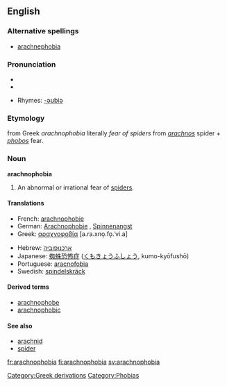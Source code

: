 ==English==

===Alternative spellings===
* [[arachnephobia]]

===Pronunciation===
*{{enPR|a-rach*no-pho*bi-a}}
*{{IPA|/æˌɻæknəˈfəʊbɪə/}}
{{rfap}}
*Rhymes: [[Rhymes:English:-əʊbiə|-əʊbiə]]

===Etymology===
{{L.}} from Greek ''arachnophobia'' literally ''fear of spiders'' from ''[[arachnos]]'' spider + ''[[phobos]]'' fear.

===Noun===
{{wikipedia}}
'''arachnophobia'''

# An abnormal or irrational fear of [[spider]]s.

====Translations====
{{top}}
*French: [[arachnophobie]]
*German: [[Arachnophobie]] {{f}}, [[Spinnenangst]] {{f}}
*Greek: [[αραχνοφοβία]] [a.ra.xno̞.fo̞.ˈvi.a] {{f}}
{{mid}}
*Hebrew: [[:he:ארכנופוביה|ארכנופוביה]]
*Japanese: [[蜘蛛恐怖症]] ([[くもきょうふしょう]], kumo-kyōfushō)
*Portuguese: [[aracnofobia]] {{f}}
*Swedish: [[spindelskräck]]
{{bottom}}

====Derived terms====
* [[arachnophobe]]
* [[arachnophobic]]

====See also====
*[[arachnid]]
*[[spider]]

[[Category:Greek derivations]]
[[Category:Phobias]]

[[fr:arachnophobia]]
[[fi:arachnophobia]]
[[sv:arachnophobia]]